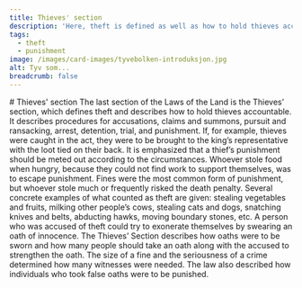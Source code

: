 ```yaml
---
title: Thieves' section
description: 'Here, theft is defined as well as how to hold thieves accountable'
tags:
  - theft
  - punishment
image: /images/card-images/tyvebolken-introduksjon.jpg
alt: Tyv som...
breadcrumb: false
---
```



<SitatHero 
    title='"Now, it can be told that if someone steals food who is unable to get work to support themselves, and so, on account of hunger, saves their life, that theft is by no means worthy of punishment."'
    footer='Thieves’ Section, chapter 1' 
/>

<Spacer height={36}/>


<Container>
    # Thieves' section
</Container>

<Container stil="firstletter text-left text-xl" margin={0}>
  The last section of the Laws of the Land is the Thieves’ section, which defines theft and describes how to hold thieves accountable. It describes procedures for accusations, claims and summons, pursuit and ransacking, arrest, detention, trial, and punishment. If, for example, thieves were caught in the act, they were to be brought to the king’s representative with the loot tied on their back. It is emphasized that a thief’s punishment should be meted out according to the circumstances. Whoever stole food when hungry, because they could not find work to support themselves, was to escape punishment. Fines were the most common form of punishment, but whoever stole much or frequently risked the death penalty. Several concrete examples of what counted as theft are given: stealing vegetables and fruits, milking other people’s cows, stealing cats and dogs, snatching knives and belts, abducting hawks, moving boundary stones, etc. A person who was accused of theft could try to exonerate themselves by swearing an oath of innocence. The Thieves’ Section describes how oaths were to be sworn and how many people should take an oath along with the accused to strengthen the oath. The size of a fine and the seriousness of a crime determined how many witnesses were needed. The law also described how individuals who took false oaths were to be punished.
</Container>


<Container>
<Spacer height={10}/>
    <SubTextsCards items={site.tyvebolken} meta={meta} columns={2}/>
</Container>


 

 
